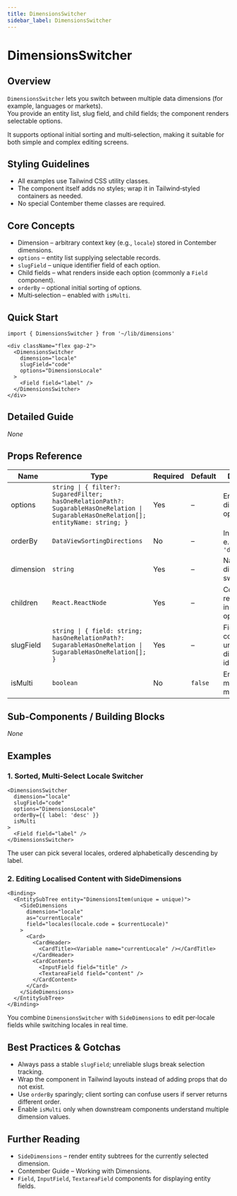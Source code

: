 ```yaml
---
title: DimensionsSwitcher
sidebar_label: DimensionsSwitcher
---
```


# DimensionsSwitcher

## Overview
`DimensionsSwitcher` lets you switch between multiple data dimensions (for example, languages or markets).  
You provide an entity list, slug field, and child fields; the component renders selectable options.

It supports optional initial sorting and multi‑selection, making it suitable for both simple and complex editing screens.

## Styling Guidelines
* All examples use Tailwind CSS utility classes.  
* The component itself adds no styles; wrap it in Tailwind‑styled containers as needed.  
* No special Contember theme classes are required.

## Core Concepts
* Dimension – arbitrary context key (e.g., `locale`) stored in Contember dimensions.
* `options` – entity list supplying selectable records.
* `slugField` – unique identifier field of each option.
* Child fields – what renders inside each option (commonly a `Field` component).
* `orderBy` – optional initial sorting of options.
* Multi‑selection – enabled with `isMulti`.

## Quick Start
```tsx
import { DimensionsSwitcher } from '~/lib/dimensions'

<div className="flex gap-2">
  <DimensionsSwitcher
    dimension="locale"
    slugField="code"
    options="DimensionsLocale"
  >
    <Field field="label" />
  </DimensionsSwitcher>
</div>
```

## Detailed Guide
_None_

## Props Reference
| Name | Type | Required | Default | Description |
|------|------|----------|---------|-------------|
| options | `string \| { filter?: SugaredFilter; hasOneRelationPath?: SugarableHasOneRelation \| SugarableHasOneRelation[]; entityName: string; }` | Yes | – | Entity list for dimension options |
| orderBy | `DataViewSortingDirections` | No | – | Initial sorting, e.g., `{ label: 'desc' }` |
| dimension | `string` | Yes | – | Name of the dimension to switch |
| children | `React.ReactNode` | Yes | – | Components rendered inside each option |
| slugField | `string \| { field: string; hasOneRelationPath?: SugarableHasOneRelation \| SugarableHasOneRelation[]; }` | Yes | – | Field containing unique dimension identifiers |
| isMulti | `boolean` | No | `false` | Enables multi‑selection mode |

## Sub‑Components / Building Blocks
_None_

## Examples

### 1. Sorted, Multi‑Select Locale Switcher
```tsx
<DimensionsSwitcher
  dimension="locale"
  slugField="code"
  options="DimensionsLocale"
  orderBy={{ label: 'desc' }}
  isMulti
>
  <Field field="label" />
</DimensionsSwitcher>
```
The user can pick several locales, ordered alphabetically descending by label.

### 2. Editing Localised Content with SideDimensions
```tsx
<Binding>
  <EntitySubTree entity="DimensionsItem(unique = unique)">
    <SideDimensions
      dimension="locale"
      as="currentLocale"
      field="locales(locale.code = $currentLocale)"
    >
      <Card>
        <CardHeader>
          <CardTitle><Variable name="currentLocale" /></CardTitle>
        </CardHeader>
        <CardContent>
          <InputField field="title" />
          <TextareaField field="content" />
        </CardContent>
      </Card>
    </SideDimensions>
  </EntitySubTree>
</Binding>
```
You combine `DimensionsSwitcher` with `SideDimensions` to edit per‑locale fields while switching locales in real time.

## Best Practices & Gotchas
* Always pass a stable `slugField`; unreliable slugs break selection tracking.
* Wrap the component in Tailwind layouts instead of adding props that do not exist.
* Use `orderBy` sparingly; client sorting can confuse users if server returns different order.
* Enable `isMulti` only when downstream components understand multiple dimension values.

## Further Reading
* `SideDimensions` – render entity subtrees for the currently selected dimension.
* Contember Guide – Working with Dimensions.  
* `Field`, `InputField`, `TextareaField` components for displaying entity fields.

<!-- End of Generated Documentation -->